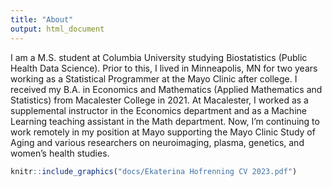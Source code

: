 ```yaml
---
title: "About"
output: html_document
---
```


I am a M.S. student at Columbia University studying Biostatistics (Public Health Data Science). Prior to this, I lived in Minneapolis, MN for two years working as a Statistical Programmer at the Mayo Clinic after college. I received my B.A. in Economics and Mathematics (Applied Mathematics and Statistics) from Macalester College in 2021. At Macalester, I worked as a supplemental instructor in the Economics department and as a Machine Learning teaching assistant in the Math department. Now, I'm continuing to work remotely in my position at Mayo supporting the Mayo Clinic Study of Aging and various researchers on neuroimaging, plasma, genetics, and women's health studies.

```r
knitr::include_graphics("docs/Ekaterina Hofrenning CV 2023.pdf")
```

